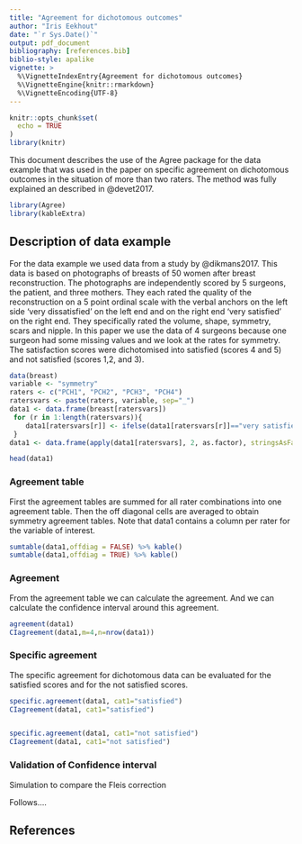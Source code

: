 ```yaml
---
title: "Agreement for dichotomous outcomes"
author: "Iris Eekhout"
date: "`r Sys.Date()`"
output: pdf_document
bibliography: [references.bib]
biblio-style: apalike
vignette: >
  %\VignetteIndexEntry{Agreement for dichotomous outcomes}
  %\VignetteEngine{knitr::rmarkdown}
  %\VignetteEncoding{UTF-8}
---
```


```r
knitr::opts_chunk$set(
  echo = TRUE
)
library(knitr)
```

This document describes the use of the Agree package for the data example that was used in the paper on specific agreement on dichotomous outcomes in the situation of more than two raters. The method was fully explained an described in @devet2017.

```r
library(Agree)
library(kableExtra)

```

## Description of data example
For the data example we used data from a study by @dikmans2017. This data is based on photographs of breasts of 50 women after breast reconstruction. The photographs are  independently scored by 5 surgeons, the patient, and three mothers. They each rated the quality of the reconstruction on a 5 point ordinal scale with the verbal anchors on the left side ‘very dissatisfied’ on the left end and on the right end ‘very satisfied’ on the right end. They specifically rated the volume, shape, symmetry, scars and nipple. In this paper we use the data of 4 surgeons because one surgeon had some missing values and we look at the rates for symmetry. The satisfaction scores were dichotomised into satisfied (scores 4 and 5) and not satisfied (scores 1,2, and 3).

```r
data(breast)
variable <- "symmetry"
raters <- c("PCH1", "PCH2", "PCH3", "PCH4")
ratersvars <- paste(raters, variable, sep="_")
data1 <- data.frame(breast[ratersvars])
 for (r in 1:length(ratersvars)){
    data1[ratersvars[r]] <- ifelse(data1[ratersvars[r]]=="very satisfied"|data1[ratersvars[r]]=="satisfied","satisfied","not satisfied")
 }
data1 <- data.frame(apply(data1[ratersvars], 2, as.factor), stringsAsFactors = TRUE)

head(data1)

```

### Agreement table
First the agreement tables are summed for all rater combinations into one agreement table. Then the off diagonal cells are averaged to obtain symmetry agreement tables. Note that data1 contains a column per rater for the variable of interest.

```r
sumtable(data1,offdiag = FALSE) %>% kable()
sumtable(data1,offdiag = TRUE) %>% kable()
```

### Agreement
From the agreement table we can calculate the agreement. And we can calculate the confidence interval around this agreement.
```r
agreement(data1)
CIagreement(data1,m=4,n=nrow(data1))

```


### Specific agreement
The specific agreement for dichotomous data can be evaluated for the satisfied scores and for the not satisfied scores. 
```r
specific.agreement(data1, cat1="satisfied")
CIagreement(data1, cat1="satisfied")


specific.agreement(data1, cat1="not satisfied")
CIagreement(data1, cat1="not satisfied")

```

### Validation of Confidence interval
Simulation to compare the Fleis correction

Follows....

## References
